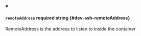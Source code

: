 
<details className="config-field" data-expandable="false" open>
<summary>

#### `remoteAddress` <span class="config-field-required" data-required="false">required</span> <span class="config-field-type">string</span> <span class="config-field-default"></span> <span class="config-field-enum"></span> {#dev-ssh-remoteAddress}

RemoteAddress is the address to listen to inside the container

</summary>



</details>
